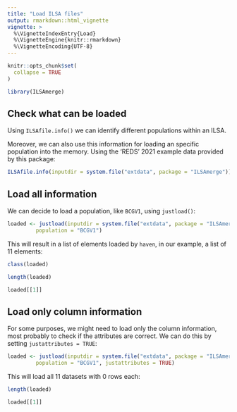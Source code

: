```yaml
---
title: "Load ILSA files"
output: rmarkdown::html_vignette
vignette: >
  %\VignetteIndexEntry{Load}
  %\VignetteEngine{knitr::rmarkdown}
  %\VignetteEncoding{UTF-8}
---
```


```r
knitr::opts_chunk$set(
  collapse = TRUE
)
```

```r
library(ILSAmerge)
```

## Check what can be loaded

Using `ILSAfile.info()` we can identify different populations within an ILSA.

Moreover, we can also use this information for loading an specific population
into the memory. Using the 'REDS' 2021 example data provided by this package:
```r

ILSAfile.info(inputdir = system.file("extdata", package = "ILSAmerge"))

```

## Load all information

We can decide to load a population, like `BCGV1`, using `justload()`:
```r
loaded <- justload(inputdir = system.file("extdata", package = "ILSAmerge"),
         population = "BCGV1")
```

This will result in a list of elements loaded by `haven`, in our example, a list
of 11 elements:
```r
class(loaded)

length(loaded)

loaded[[1]]
```

## Load only column information

For some purposes, we might need to load only the column information, most 
probably to check if the attributes are correct. We can do this by setting
`justattributes = TRUE`:
```r
loaded <- justload(inputdir = system.file("extdata", package = "ILSAmerge"),
         population = "BCGV1", justattributes = TRUE)
```

This will load all 11 datasets with 0 rows each:
```r
length(loaded)

loaded[[1]]
```






